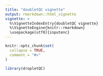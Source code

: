 ```yaml
---
title: "doubletQC vignette"
output: rmarkdown::html_vignette
vignette: >
  %\VignetteIndexEntry{doubletQC vignette}
  %\VignetteEngine{knitr::rmarkdown}
  \usepackage[utf8]{inputenc}
---
```


```r
knitr::opts_chunk$set(
  collapse = TRUE,
  comment = "#>"
)
```

```r
library(dropletQC)
```
